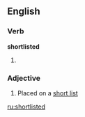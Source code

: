 ==English==

===Verb===
'''shortlisted'''

# {{past of|[[shortlist]]}}

===Adjective===
{{en-adj}}

# Placed on a [[short list]]

[[ru:shortlisted]]